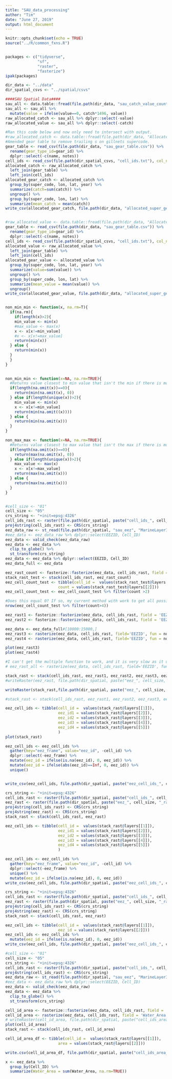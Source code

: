 ```yaml
---
title: "SAU_data_processing"
author: "Tim"
date: "June 27, 2019"
output: html_document
---
```


```r
knitr::opts_chunk$set(echo = TRUE)
source("../R/common_fxns.R")


packages <- c("tidyverse", 
              "sf", 
              "raster",
              "fasterize")
ipak(packages)

dir_data <- "../data"
dir_spatial_csvs <- "../spatial/csvs"
```

```r
####SAU Spatial Data####
sau_all <- data.table::fread(file.path(dir_data, "sau_catch_value_country.csv"))
sau_all <- sau_all %>% 
  mutate(value = ifelse(value==0, catch*1496, value))
raw_allocated_catch <- sau_all %>% dplyr::select(-value)
raw_allocated_value <- sau_all %>% dplyr::select(-catch)

#Ran this code below and now only need to intersect with output.
#raw_allocated_catch <- data.table::fread(file.path(dir_data, "AllocatedCatchIUCNJan312019.csv"))
#Amended gear table to remove trailing s on gillnets supercode. 
gear_table <- read_csv(file.path(dir_data, "sau_gear_table.csv")) %>%
  rename(gear_type_id=gear_id) %>%
  dplyr::select(-c(name, notes))
cell_ids <- read_csv(file.path(dir_spatial_csvs, "cell_ids.txt"), col_names = c("cell_id", "lon", "lat"))
allocated_catch <- raw_allocated_catch %>%
  left_join(gear_table) %>%
  left_join(cell_ids)
allocated_gear_catch <- allocated_catch %>%
  group_by(super_code, lon, lat, year) %>%
  summarize(catch=sum(catch)) %>%
  ungroup() %>%
  group_by(super_code, lon, lat) %>%
  summarize(mean_catch = mean(catch))
write_csv(allocated_gear_catch, file.path(dir_data, "allocated_super_gear_catch.csv"))


#raw_allocated_value <- data.table::fread(file.path(dir_data, "AllocatedValueIUCNJuly42019.csv"))
gear_table <- read_csv(file.path(dir_data, "sau_gear_table.csv")) %>%
  rename(gear_type_id=gear_id) %>%
  dplyr::select(-c(name, notes))
cell_ids <- read_csv(file.path(dir_spatial_csvs, "cell_ids.txt"), col_names = c("cell_id", "lon", "lat"))
allocated_value <- raw_allocated_value %>%
  left_join(gear_table) %>%
  left_join(cell_ids)
allocated_gear_value <- allocated_value %>%
  group_by(super_code, lon, lat, year) %>%
  summarize(value=sum(value)) %>%
  ungroup() %>%
  group_by(super_code, lon, lat) %>%
  summarize(mean_value = mean(value)) %>% 
  ungroup()
write_csv(allocated_gear_value, file.path(dir_data, "allocated_super_gear_value.csv"))

```

```r



```




```r

non_min_min <- function(x, na.rm=T){
  if(na.rm){
    if(length(x)>2){
    min_value <- min(x)
    #max_value <- max(x)
    x <- x[x!=min_value]
    #x <- x[x!=max_value]
    return(min(x))
  } else {
    return(min(x))
  }
  }
}

    
non_min_min <- function(x=NA, na.rm=TRUE){
  #Returns value closest to min value that isn't the min if there is more than two values
  if(length(na.omit(x))==0){
    return(min(na.omit(x), 0))
  } else if(length(unique(x))>2){
    min_value <- min(x)
    x <- x[x!=min_value]
    return(min(na.omit((x))))
  } else {
    return(min(na.omit(x)))
  }
}

non_max_max <- function(x=NA, na.rm=TRUE){
  #Returns value closest to max value that isn't the max if there is more than two values 
  if(length(na.omit(x))==0){
    return(max(na.omit(x), 0))
  } else if(length(unique(x))>2){
    max_value <- max(x)
    x <- x[x!=max_value]
    return(max(na.omit(x)))
  } else {
    return(max(na.omit(x)))
  }
}


#cell_size <- "01"
cell_size <- "05"
crs_string <- "+init=epsg:4326"
cell_ids_rast <- raster(file.path(dir_spatial, paste("cell_ids_", cell_size, "_rast.tif", sep="")))
proj4string(cell_ids_rast) <- CRS(crs_string)
eez_data_raw <- st_read(file.path(dir_spatial, "sau_eez", "MarineLayerID_2_12_FINAL.shp"))
#eez_data <- eez_data_raw %>% dplyr::select(EEZID, Cell_ID)
eez_data <- valid_check(eez_data_raw)
eez_data <- eez_data %>%
  clip_to_globe() %>%
  st_transform(crs_string)
eez_data <- eez_data %>% dplyr::select(EEZID, Cell_ID)
eez_data_full <- eez_data

eez_rast_count <- fasterize::fasterize(eez_data, cell_ids_rast, field = 'EEZID', fun='count') #This might give some incorrect matches at the borders of eez where a cell straddles two or more areas. 
stack_rast_test <- stack(cell_ids_rast, eez_rast_count)
eez_cell_count_test <- tibble(cell_id =  values(stack_rast_test@layers[[1]]),
                       count = values(stack_rast_test@layers[[2]]))
eez_cell_count_test <- eez_cell_count_test %>% filter(count >2)

#Does this equal 0? If so, my current method with work to get all possible EEZ ID values
nrow(eez_cell_count_test %>% filter(count>4))

eez_rast1 <- fasterize::fasterize(eez_data, cell_ids_rast, field = 'EEZID', fun='max') #This might give some incorrect matches at the borders of eez where a cell straddles two or more areas. 
eez_rast2 <- fasterize::fasterize(eez_data, cell_ids_rast, field = 'EEZID', fun='min') #This might give some incorrect matches at the borders of eez where a cell straddles two or more areas. 

eez_data <- eez_data_full#[10000:15000,]
eez_rast3 <- rasterize(eez_data, cell_ids_rast, field='EEZID', fun = non_min_min) 
eez_rast4 <- rasterize(eez_data, cell_ids_rast, field='EEZID', fun = non_max_max)

plot(eez_rast3)
plot(eez_rast4)

#I can't get the multiple function to work, and it is very slow as it uses 'rasterize'
# eez_rast_all <- rasterize(eez_data, cell_ids_rast, field='EEZID', fun = function(x,...)c(min(x), max(x), non_min_min(x), non_max_max(x)))

stack_rast <- stack(cell_ids_rast, eez_rast1, eez_rast2, eez_rast3, eez_rast4)
#writeRaster(eez_rast, file.path(dir_spatial, paste("eez_", cell_size, "_rast.tif", sep="")))

writeRaster(stack_rast,file.path(dir_spatial, paste("eez_", cell_size, "_rast.grd", sep="")), format="raster")

#stack_rast <- stack(cell_ids_rast, eez_rast1, eez_rast2, eez_rast3, eez_rast4)

eez_cell_ids <- tibble(cell_id =  values(stack_rast@layers[[1]]),
                       eez_id1 = values(stack_rast@layers[[2]]),
                       eez_id2 = values(stack_rast@layers[[3]]),
                       eez_id3 = values(stack_rast@layers[[4]]),
                       eez_id4 = values(stack_rast@layers[[5]])
                       )
plot(stack_rast)

eez_cell_ids <- eez_cell_ids %>% 
  gather(key="eez_frame", value="eez_id", -cell_id) %>% 
  dplyr::select(-eez_frame) %>% 
  mutate(eez_id = ifelse(is.na(eez_id), 0, eez_id)) %>% 
  mutate(eez_id = ifelse(abs(eez_id)==Inf, 0, eez_id)) %>% 
  unique() 


write_csv(eez_cell_ids, file.path(dir_spatial, paste("eez_cell_ids_", cell_size, ".csv", sep="")))


```

```r

crs_string <- "+init=epsg:4326"
cell_ids_rast <- raster(file.path(dir_spatial, paste("cell_ids_", cell_size, "_rast.tif", sep="")))
eez_rast <- raster(file.path(dir_spatial, paste("eez_", cell_size, "_rast.grd", sep="")))
proj4string(cell_ids_rast) <- CRS(crs_string)
proj4string(eez_rast) <- CRS(crs_string)
stack_rast <- stack(cell_ids_rast, eez_rast)

eez_cell_ids <- tibble(cell_id =  values(stack_rast@layers[[1]]),
                       eez_id1 = values(stack_rast@layers[[2]]),
                       eez_id2 = values(stack_rast@layers[[3]]),
                       eez_id3 = values(stack_rast@layers[[4]]),
                       eez_id4 = values(stack_rast@layers[[5]])
                       )

eez_cell_ids <- eez_cell_ids %>% 
  gather(key="eez_frame", value="eez_id", -cell_id) %>% 
  dplyr::select(-eez_frame) %>% 
  unique() %>% 
  mutate(eez_id = ifelse(is.na(eez_id), 0, eez_id))
write_csv(eez_cell_ids, file.path(dir_spatial, paste("eez_cell_ids_", cell_size, ".csv", sep="")))
```



```r

crs_string <- "+init=epsg:4326"
cell_ids_rast <- raster(file.path(dir_spatial, paste("cell_ids_", cell_size, "_rast.tif", sep="")))
eez_rast <- raster(file.path(dir_spatial, paste("eez_", cell_size, "_rast.tif", sep="")))
proj4string(cell_ids_rast) <- CRS(crs_string)
proj4string(eez_rast) <- CRS(crs_string)
stack_rast <- stack(cell_ids_rast, eez_rast)

eez_cell_ids <- tibble(cell_id =  values(stack_rast@layers[[1]]),
                       eez_id = values(stack_rast@layers[[2]]))
eez_cell_ids <- eez_cell_ids %>% 
  mutate(eez_id = ifelse(is.na(eez_id), 0, eez_id))
write_csv(eez_cell_ids, file.path(dir_spatial, paste("eez_cell_ids_", cell_size, ".csv", sep="")))

```



```r
#cell_size <- "01"
cell_size <- "05"
crs_string <- "+init=epsg:4326"
cell_ids_rast <- raster(file.path(dir_spatial, paste("cell_ids_", cell_size, "_rast.tif", sep="")))
proj4string(cell_ids_rast) <- CRS(crs_string)
eez_data_raw <- st_read(file.path(dir_spatial, "sau_eez", "MarineLayerID_2_12_FINAL.shp"))
#eez_data <- eez_data_raw %>% dplyr::select(EEZID, Cell_ID)
eez_data <- valid_check(eez_data_raw)
eez_data <- eez_data %>%
  clip_to_globe() %>%
  st_transform(crs_string)

cell_id_area <- fasterize::fasterize(eez_data, cell_ids_rast, field = 'Water_Area', fun='sum') 
cell_id_area <- rasterize(eez_data, cell_ids_rast, field = 'Water_Area', fun=function(x, na.rm) sum(na.omit(x)))
# writeRaster(cell_id_area, file.path(dir_spatial, paste("cell_ids_area_", cell_size, ".tif", sep="")))
plot(cell_id_area)
stack_rast <- stack(cell_ids_rast, cell_id_area)

cell_id_area_df <- tibble(cell_id =  values(stack_rast@layers[[1]]),
                       area = values(stack_rast@layers[[2]]))

write.csv(cell_id_area_df, file.path(dir_spatial, paste("cell_ids_area_", cell_size, ".csv", sep="")))

x <- eez_data %>% 
  group_by(Cell_ID) %>% 
  summarize(Water_Area = sum(Water_Area, na.rm=TRUE))

```

